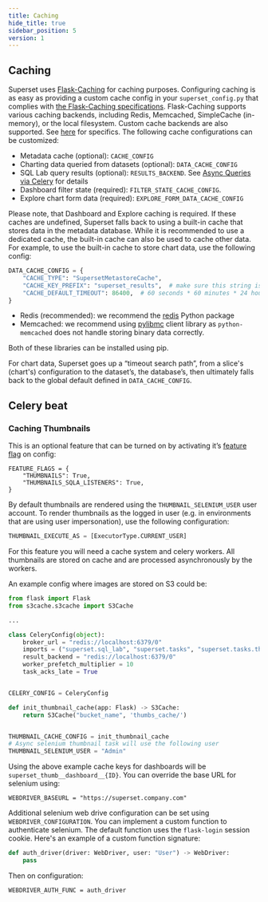 ```yaml
---
title: Caching
hide_title: true
sidebar_position: 5
version: 1
---
```


## Caching

Superset uses [Flask-Caching](https://flask-caching.readthedocs.io/) for caching purposes. Configuring caching is as easy as providing a custom cache config in your
`superset_config.py` that complies with [the Flask-Caching specifications](https://flask-caching.readthedocs.io/en/latest/#configuring-flask-caching).
Flask-Caching supports various caching backends, including Redis, Memcached, SimpleCache (in-memory), or the
local filesystem. Custom cache backends are also supported. See [here](https://flask-caching.readthedocs.io/en/latest/#custom-cache-backends) for specifics.
The following cache configurations can be customized:
- Metadata cache (optional): `CACHE_CONFIG`
- Charting data queried from datasets (optional): `DATA_CACHE_CONFIG`
- SQL Lab query results (optional): `RESULTS_BACKEND`. See [Async Queries via Celery](/docs/installation/async-queries-celery) for details
- Dashboard filter state (required): `FILTER_STATE_CACHE_CONFIG`.
- Explore chart form data (required): `EXPLORE_FORM_DATA_CACHE_CONFIG`

Please note, that Dashboard and Explore caching is required. If these caches are undefined, Superset falls back to using a built-in cache that stores data
in the metadata database. While it is recommended to use a dedicated cache, the built-in cache can also be used to cache other data.
For example, to use the built-in cache to store chart data, use the following config:

```python
DATA_CACHE_CONFIG = {
    "CACHE_TYPE": "SupersetMetastoreCache",
    "CACHE_KEY_PREFIX": "superset_results",  # make sure this string is unique to avoid collisions
    "CACHE_DEFAULT_TIMEOUT": 86400,  # 60 seconds * 60 minutes * 24 hours
}
```

- Redis (recommended): we recommend the [redis](https://pypi.python.org/pypi/redis) Python package
- Memcached: we recommend using [pylibmc](https://pypi.org/project/pylibmc/) client library as
  `python-memcached` does not handle storing binary data correctly.

Both of these libraries can be installed using pip.

For chart data, Superset goes up a “timeout search path”, from a slice's (chart's) configuration
to the dataset’s, the database’s, then ultimately falls back to the global default
defined in `DATA_CACHE_CONFIG`.

## Celery beat

### Caching Thumbnails

This is an optional feature that can be turned on by activating it’s [feature flag](https://superset.apache.org/docs/installation/configuring-superset#feature-flags) on config:

```
FEATURE_FLAGS = {
    "THUMBNAILS": True,
    "THUMBNAILS_SQLA_LISTENERS": True,
}
```

By default thumbnails are rendered using the `THUMBNAIL_SELENIUM_USER` user account. To render thumbnails as the
logged in user (e.g. in environments that are using user impersonation), use the following configuration:

```python
THUMBNAIL_EXECUTE_AS = [ExecutorType.CURRENT_USER]
```

For this feature you will need a cache system and celery workers. All thumbnails are stored on cache
and are processed asynchronously by the workers.

An example config where images are stored on S3 could be:

```python
from flask import Flask
from s3cache.s3cache import S3Cache

...

class CeleryConfig(object):
    broker_url = "redis://localhost:6379/0"
    imports = ("superset.sql_lab", "superset.tasks", "superset.tasks.thumbnails")
    result_backend = "redis://localhost:6379/0"
    worker_prefetch_multiplier = 10
    task_acks_late = True


CELERY_CONFIG = CeleryConfig

def init_thumbnail_cache(app: Flask) -> S3Cache:
    return S3Cache("bucket_name", 'thumbs_cache/')


THUMBNAIL_CACHE_CONFIG = init_thumbnail_cache
# Async selenium thumbnail task will use the following user
THUMBNAIL_SELENIUM_USER = "Admin"
```

Using the above example cache keys for dashboards will be `superset_thumb__dashboard__{ID}`. You can
override the base URL for selenium using:

```
WEBDRIVER_BASEURL = "https://superset.company.com"
```

Additional selenium web drive configuration can be set using `WEBDRIVER_CONFIGURATION`. You can
implement a custom function to authenticate selenium. The default function uses the `flask-login`
session cookie. Here's an example of a custom function signature:

```python
def auth_driver(driver: WebDriver, user: "User") -> WebDriver:
    pass
```

Then on configuration:

```
WEBDRIVER_AUTH_FUNC = auth_driver
```
